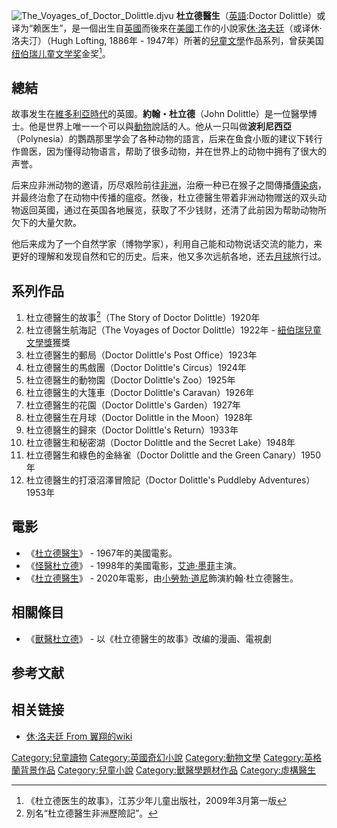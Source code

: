 [[File:The_Voyages_of_Doctor_Dolittle.djvu|thumb]]
'''杜立德醫生'''（[[英語|英語]]:Doctor Dolittle）或译为“赖医生”，是一個出生自[[英國|英國]]而後來在[[美國|美國]]工作的小說家[[休·洛夫廷|休·洛夫廷]]（或译休·洛夫汀）（Hugh Lofting, 1886年 - 1947年）所著的[[兒童文學|兒童文學]]作品系列，曾获美国[[纽伯瑞儿童文学奖|纽伯瑞儿童文学奖]]金奖<ref>《杜立德医生的故事》，江苏少年儿童出版社，2009年3月第一版</ref>。

== 總結 ==
故事发生在[[維多利亞時代|維多利亞時代]]的英國。'''約翰・杜立德'''（John Dolittle）是一位醫學博士。他是世界上唯一一个可以與[[動物|動物]]說話的人。他从一只叫做'''波利尼西亞'''（Polynesia）的鸚鵡那里学会了各种动物的語言，后来在鱼食小贩的建议下转行作兽医，因为懂得动物语言，帮助了很多动物，并在世界上的动物中拥有了很大的声誉。

后来应非洲动物的邀请，历尽艰险前往[[非洲|非洲]]，治療一种已在猴子之間傳播[[傳染病|傳染病]]，并最终治愈了在动物中传播的瘟疫。然後，杜立德醫生带着非洲动物赠送的双头动物返回英國，通过在英国各地展览，获取了不少钱财，还清了此前因为帮助动物所欠下的大量欠款。

他后来成为了一个自然学家（博物学家），利用自己能和动物说话交流的能力，来更好的理解和发现自然和它的历史。后来，他又多次远航各地，还去[[月球|月球]]旅行过。

== 系列作品 ==
#杜立德醫生的故事<ref>別名“杜立德醫生非洲歷險記”。</ref>（The Story of Doctor Dolittle）1920年
#杜立德醫生航海記（The Voyages of Doctor Dolittle）1922年 - [[紐伯瑞兒童文學獎|紐伯瑞兒童文學獎]]獲獎
#杜立德醫生的郵局（Doctor Dolittle's Post Office）1923年
#杜立德醫生的馬戲團（Doctor Dolittle's Circus）1924年
#杜立德醫生的動物園（Doctor Dolittle's Zoo）1925年
#杜立德醫生的大篷車（Doctor Dolittle's Caravan）1926年
#杜立德醫生的花園（Doctor Dolittle's Garden）1927年
#杜立德醫生在月球（Doctor Dolittle in the Moon）1928年
#杜立德醫生的歸來（Doctor Dolittle's Return）1933年
#杜立德醫生和秘密湖（Doctor Dolittle and the Secret Lake）1948年
#杜立德醫生和綠色的金絲雀（Doctor Dolittle and the Green Canary）1950年
#杜立德醫生的打滾沼澤冒險記（Doctor Dolittle's Puddleby Adventures）1953年

== 電影 ==
* 《[[杜立德醫生_(電影)|杜立德醫生]]》 - 1967年的美國電影。
* 《[[怪医杜立德|怪醫杜立德]]》 - 1998年的美國電影，[[艾迪·墨菲|艾迪·墨菲]]主演。
* 《[[杜立德醫生_(2019年電影)|杜立德醫生]]》 - 2020年電影，由[[小勞勃·道尼|小勞勃·道尼]]飾演約翰·杜立德醫生。

== 相關條目 ==

* 《[[獸醫杜立德|獸醫杜立德]]》 - 以《杜立德醫生的故事》改编的漫画、電視劇

==参考文献==
{{reflist}}

== 相关链接 ==
* [https://web.archive.org/web/20140801010322/http://shanglei.net/hiwiki/index.php?title=%E4%BC%91%C2%B7%E6%B4%9B%E5%A4%AB%E5%BB%B7 休·洛夫廷 From 翼翔的wiki]

[[Category:兒童讀物|Category:兒童讀物]]
[[Category:英國奇幻小說|Category:英國奇幻小說]]
[[Category:動物文學|Category:動物文學]]
[[Category:英格蘭背景作品|Category:英格蘭背景作品]]
[[Category:兒童小說|Category:兒童小說]]
[[Category:獸醫學題材作品|Category:獸醫學題材作品]]
[[Category:虛構醫生|Category:虛構醫生]]